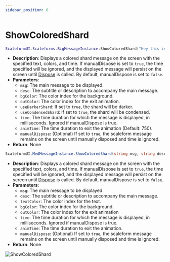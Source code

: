 ```yaml
---
sidebar_position: 0
---
```


# ShowColoredShard


<Tabs>

<TabItem value="lua" label="Lua">

```lua
ScaleformUI.Scaleforms.BigMessageInstance:ShowColoredShard("Hey this is a example", "This is a subtitle", 21, 5, false, false, 5000, 850, false)
```
- **Description**: Displays a colored shard message on the screen with the specified text, colors, and time. If manualDispose is set to `true`, the time specified will be ignored, and the displayed message will persist on the screen until [Dispose](/scaleformui/docs/ScaleformUI/scaleforms/Dispose) is called. By default, manualDispose is set to `false`.
- **Parameters**:
  - `msg`: The main message to be displayed.
  - `desc`: The subtitle or description to accompany the main message.
  - `bgColor`: The color index for the background.
  - `outColor`: The color index for the exit animation.
  - `useDarkerShard`: If set to `true`, the shard will be darker.
  - `useCondensedShard`: If set to `true`, the shard will be condensed.
  - `time`: The time duration for which the message is displayed, in milliseconds. Ignored if manualDispose is true.
  - `animTime`: The time duration to exit the animation (Default: 750).
  - `manualDispose`: (Optional) If set to `true`, the scaleform message remains on the screen until manually disposed and time is ignored.
- **Return**: None

</TabItem>
<TabItem value="csharp" label="C#">

```csharp
ScaleformUI.MedMessageInstance.ShowColoredShard(string msg, string desc, HudColor bgColor, HudColor outColor, bool useDarkerShard = false, bool useCondensedShard = false, int time = 5000, int animTime = 0.33f, bool manualDispose = false);
```
- **Description**: Displays a colored shard message on the screen with the specified text, colors, and time. If manualDispose is set to `true`, the time specified will be ignored, and the displayed message will persist on the screen until [Dispose](/scaleformui/docs/ScaleformUI/scaleforms/Dispose) is called. By default, manualDispose is set to `false`.
- **Parameters**:
  - `msg`: The main message to be displayed.
  - `desc`: The subtitle or description to accompany the main message.
  - `textColor`: The color index for the text.
  - `bgColor`: The color index for the background.
  - `outColor`: The color index for the exit animation
  - `time`: The time duration for which the message is displayed, in milliseconds. Ignored if manualDispose is true.
  - `animTime`: The time duration to exit the animation.
  - `manualDispose`: (Optional) If set to `true`, the scaleform message remains on the screen until manually disposed and time is ignored.
- **Return**: None

</TabItem>
</Tabs>

![ShowColoredShard](https://i.imgur.com/SjJgTLU.png)